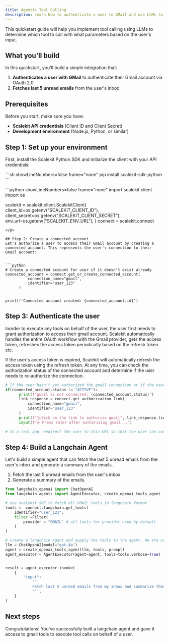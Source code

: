 ```yaml
---
title: Agentic Tool Calling
description: Learn how to authenticate a user to GMail and use LLMs to create an agentic tool calling workflow.
---
```



This quickstart guide will help you implement tool calling using LLMs to determine which tool to call with what parameters based on the user's input.

## What you'll build

In this quickstart, you'll build a simple integration that:

1. **Authenticates a user with GMail** to authenticate their Gmail account via OAuth 2.0
2. **Fetches last 5 unread emails** from the user's inbox

## Prerequisites

Before you start, make sure you have:

- **Scalekit API credentials** (Client ID and Client Secret)
- **Development environment** (Node.js, Python, or similar)

## Step 1: Set up your environment

First, install the Scalekit Python SDK and initialize the client with your API credentials:

<p>
  ```sh showLineNumbers=false frame="none"
  pip install scalekit-sdk-python
  ```
</p>
<p>
  ```python showLineNumbers=false frame="none"
  import scalekit.client
  import os

  scalekit = scalekit.client.ScalekitClient(
      client_id=os.getenv("SCALEKIT_CLIENT_ID"),
      client_secret=os.getenv("SCALEKIT_CLIENT_SECRET"),
      env_url=os.getenv("SCALEKIT_ENV_URL"),
  )
  connect = scalekit.connect

  ```
</p>

## Step 2: Create a connected account
Let's authorize a user to access their Gmail account by creating a connected account. This represents the user's connection to their Gmail account:


```python
# Create a connected account for user if it doesn't exist already
connected_account = connect.get_or_create_connected_account(
            connection_name="gmail",
            identifier="user_123"
        )


print(f'Connected account created: {connected_account.id}')
```

## Step 3: Authenticate the user

Inorder to execute any tools on behalf of the user, the user first needs to grant authorization to access their gmail account. Scalekit automatically handles the entire OAuth workflow with the Gmail provider, gets the access token, refreshes the access token periodically based on the refresh token etc.

If the user's access token is expired, Scalekit will automatically refresh the access token using the refresh token. At any time, you can check the authorization status of the connected account and determine if the user needs to re-authorize the connection.

```python
# If the user hasn't yet authorized the gmail connection or if the user's access token is expired, generate a link for them to authorize the connection
if(connected_account.status != "ACTIVE"):
      print(f"gmail is not connected: {connected_account.status}")
      link_response = connect.get_authorization_link(
          connection_name="gmail",
          identifier="user_123"
      )
      print(f"🔗click on the link to authorize gmail", link_response.link)
      input(f"⎆ Press Enter after authorizing gmail...")

# In a real app, redirect the user to this URL so that the user can complete the authentication process for their gmail account
```

## Step 4: Build a Langchain Agent

Let's build a simple agent that can fetch the last 5 unread emails from the user's inbox and generate a summary of the emails.

1. Fetch the last 5 unread emails from the user's inbox
2. Generate a summary of the emails.

```python
from langchain_openai import ChatOpenAI
from langchain.agents import AgentExecutor, create_openai_tools_agent

# use scalekit SDK to fetch all GMAIL tools in langchain format
tools =  connect.langchain.get_tools(
    identifier="user_123",
    filter =Filter(
        provider = "GMAIL" # all tools for provider used by default
    )
)

# create a langchain agent and supply the tools to the agent. We are using gpt-4o as the LLM for this example.
llm = ChatOpenAI(model="gpt-4o")
agent = create_openai_tools_agent(llm, tools, prompt)
agent_executor = AgentExecutor(agent=agent, tools=tools,verbose=True)


result = agent_executor.invoke(
    {
        "input":
            '''
            Fetch last 5 unread emails from my inbox and summarize them.
            ''',
    }
)
```

## Next steps

Congratulations! You've successfully built a langchain agent and gave it access to gmail tools to execute tool calls on behalf of a user.
